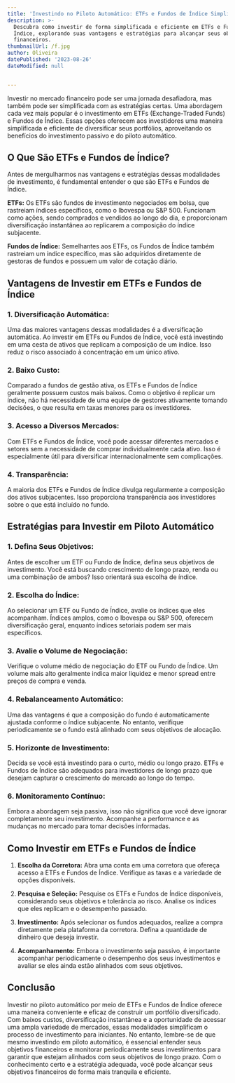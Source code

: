 ```yaml
---
title: 'Investindo no Piloto Automático: ETFs e Fundos de Índice Simplificados'
description: >-
  Descubra como investir de forma simplificada e eficiente em ETFs e Fundos de
  Índice, explorando suas vantagens e estratégias para alcançar seus objetivos
  financeiros.
thumbnailUrl: /f.jpg
author: Oliveira
datePublished: '2023-08-26'
dateModified: null


---
```


Investir no mercado financeiro pode ser uma jornada desafiadora, mas também pode ser simplificada com as estratégias certas. Uma abordagem cada vez mais popular é o investimento em ETFs (Exchange-Traded Funds) e Fundos de Índice. Essas opções oferecem aos investidores uma maneira simplificada e eficiente de diversificar seus portfólios, aproveitando os benefícios do investimento passivo e do piloto automático.

## **O Que São ETFs e Fundos de Índice?**

Antes de mergulharmos nas vantagens e estratégias dessas modalidades de investimento, é fundamental entender o que são ETFs e Fundos de Índice.

**ETFs:** Os ETFs são fundos de investimento negociados em bolsa, que rastreiam índices específicos, como o Ibovespa ou S&P 500. Funcionam como ações, sendo comprados e vendidos ao longo do dia, e proporcionam diversificação instantânea ao replicarem a composição do índice subjacente.

**Fundos de Índice:** Semelhantes aos ETFs, os Fundos de Índice também rastreiam um índice específico, mas são adquiridos diretamente de gestoras de fundos e possuem um valor de cotação diário.

## **Vantagens de Investir em ETFs e Fundos de Índice**

### **1. Diversificação Automática:**
Uma das maiores vantagens dessas modalidades é a diversificação automática. Ao investir em ETFs ou Fundos de Índice, você está investindo em uma cesta de ativos que replicam a composição de um índice. Isso reduz o risco associado à concentração em um único ativo.

### **2. Baixo Custo:**
Comparado a fundos de gestão ativa, os ETFs e Fundos de Índice geralmente possuem custos mais baixos. Como o objetivo é replicar um índice, não há necessidade de uma equipe de gestores ativamente tomando decisões, o que resulta em taxas menores para os investidores.

### **3. Acesso a Diversos Mercados:**
Com ETFs e Fundos de Índice, você pode acessar diferentes mercados e setores sem a necessidade de comprar individualmente cada ativo. Isso é especialmente útil para diversificar internacionalmente sem complicações.

### **4. Transparência:**
A maioria dos ETFs e Fundos de Índice divulga regularmente a composição dos ativos subjacentes. Isso proporciona transparência aos investidores sobre o que está incluído no fundo.

## **Estratégias para Investir em Piloto Automático**

### **1. Defina Seus Objetivos:**
Antes de escolher um ETF ou Fundo de Índice, defina seus objetivos de investimento. Você está buscando crescimento de longo prazo, renda ou uma combinação de ambos? Isso orientará sua escolha de índice.

### **2. Escolha do Índice:**
Ao selecionar um ETF ou Fundo de Índice, avalie os índices que eles acompanham. Índices amplos, como o Ibovespa ou S&P 500, oferecem diversificação geral, enquanto índices setoriais podem ser mais específicos.

### **3. Avalie o Volume de Negociação:**
Verifique o volume médio de negociação do ETF ou Fundo de Índice. Um volume mais alto geralmente indica maior liquidez e menor spread entre preços de compra e venda.

### **4. Rebalanceamento Automático:**
Uma das vantagens é que a composição do fundo é automaticamente ajustada conforme o índice subjacente. No entanto, verifique periodicamente se o fundo está alinhado com seus objetivos de alocação.

### **5. Horizonte de Investimento:**
Decida se você está investindo para o curto, médio ou longo prazo. ETFs e Fundos de Índice são adequados para investidores de longo prazo que desejam capturar o crescimento do mercado ao longo do tempo.

### **6. Monitoramento Contínuo:**
Embora a abordagem seja passiva, isso não significa que você deve ignorar completamente seu investimento. Acompanhe a performance e as mudanças no mercado para tomar decisões informadas.

## **Como Investir em ETFs e Fundos de Índice**

1. **Escolha da Corretora:** Abra uma conta em uma corretora que ofereça acesso a ETFs e Fundos de Índice. Verifique as taxas e a variedade de opções disponíveis.

2. **Pesquisa e Seleção:** Pesquise os ETFs e Fundos de Índice disponíveis, considerando seus objetivos e tolerância ao risco. Analise os índices que eles replicam e o desempenho passado.

3. **Investimento:** Após selecionar os fundos adequados, realize a compra diretamente pela plataforma da corretora. Defina a quantidade de dinheiro que deseja investir.

4. **Acompanhamento:** Embora o investimento seja passivo, é importante acompanhar periodicamente o desempenho dos seus investimentos e avaliar se eles ainda estão alinhados com seus objetivos.

## **Conclusão**

Investir no piloto automático por meio de ETFs e Fundos de Índice oferece uma maneira conveniente e eficaz de construir um portfólio diversificado. Com baixos custos, diversificação instantânea e a oportunidade de acessar uma ampla variedade de mercados, essas modalidades simplificam o processo de investimento para iniciantes. No entanto, lembre-se de que mesmo investindo em piloto automático, é essencial entender seus objetivos financeiros e monitorar periodicamente seus investimentos para garantir que estejam alinhados com seus objetivos de longo prazo. Com o conhecimento certo e a estratégia adequada, você pode alcançar seus objetivos financeiros de forma mais tranquila e eficiente.
